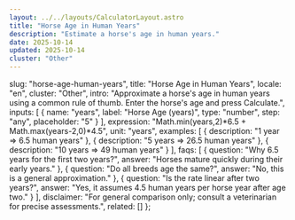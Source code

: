 ```yaml
---
layout: ../../layouts/CalculatorLayout.astro
title: "Horse Age in Human Years"
description: "Estimate a horse's age in human years."
date: 2025-10-14
updated: 2025-10-14
cluster: "Other"
---
```



  slug: "horse-age-human-years",
  title: "Horse Age in Human Years",
  locale: "en",
  cluster: "Other",
  intro: "Approximate a horse's age in human years using a common rule of thumb. Enter the horse's age and press Calculate.",
  inputs: [
    { name: "years", label: "Horse Age (years)", type: "number", step: "any", placeholder: "5" }
  ],
  expression: "Math.min(years,2)*6.5 + Math.max(years-2,0)*4.5",
  unit: "years",
  examples: [
    { description: "1 year ⇒ 6.5 human years" },
    { description: "5 years ⇒ 26.5 human years" },
    { description: "10 years ⇒ 49 human years" }
  ],
  faqs: [
    { question: "Why 6.5 years for the first two years?", answer: "Horses mature quickly during their early years." },
    { question: "Do all breeds age the same?", answer: "No, this is a general approximation." },
    { question: "Is the rate linear after two years?", answer: "Yes, it assumes 4.5 human years per horse year after age two." }
  ],
  disclaimer: "For general comparison only; consult a veterinarian for precise assessments.",
  related: []
};

<Calculator schema={schema} />


